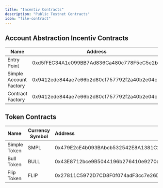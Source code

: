 ```yaml
---
title: "Incentiv Contracts"
description: "Public Testnet Contracts"
icon: "file-contract"
---
```


## Account Abstraction Incentiv Contracts

| Name                    | Address                                    |
| ----------------------- | ------------------------------------------ |
| Entry Point             | 0xd5fFEC34A1e099BB7Ad836Ca480c778F5eC5e2b1 |
| Simple Account Factory | 0x9412ede844ae7e66b2d80cf757792f2a40b2e04c |
| Contract Factory        | 0x9412ede844ae7e66b2d80cf757792f2a40b2e04c |

## Token Contracts

| Name         | Currency Symbol | Address                                    |
| :----------- | --------------- | :----------------------------------------- |
| Simple Token | SMPL            | 0x479E2cE4b093BAbcb532542E8A1381C2253CAadF |
| Bull Token   | BULL            | 0x43E8712bce9B5044196b276410e9270d1c124A0a |
| Flip Token   | FLIP            | 0x27811C5972D7CD8F0f074adF3cc7e26D1F7b9a9e |